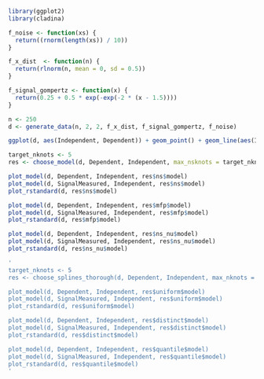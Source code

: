 ```r
library(ggplot2)
library(cladina)

f_noise <- function(xs) {
  return((rnorm(length(xs)) / 10))
}

f_x_dist  <- function(n) {
  return(rlnorm(n, mean = 0, sd = 0.5))
}

f_signal_gompertz <- function(x) {
  return(0.25 + 0.5 * exp(-exp(-2 * (x - 1.5))))
}

n <- 250
d <- generate_data(n, 2, 2, f_x_dist, f_signal_gompertz, f_noise)
```

```r
ggplot(d, aes(Independent, Dependent)) + geom_point() + geom_line(aes(Independent, SignalMeasured))
```

```r
target_nknots <- 5
res <- choose_model(d, Dependent, Independent, max_nsknots = target_nknots)

plot_model(d, Dependent, Independent, res$ns$model)
plot_model(d, SignalMeasured, Independent, res$ns$model)
plot_rstandard(d, res$ns$model)

plot_model(d, Dependent, Independent, res$mfp$model)
plot_model(d, SignalMeasured, Independent, res$mfp$model)
plot_rstandard(d, res$mfp$model)

plot_model(d, Dependent, Independent, res$ns_nu$model)
plot_model(d, SignalMeasured, Independent, res$ns_nu$model)
plot_rstandard(d, res$ns_nu$model)
```

```r
'
target_nknots <- 5
res <- choose_splines_thorough(d, Dependent, Independent, max_nknots = target_nknots)

plot_model(d, Dependent, Independent, res$uniform$model)
plot_model(d, SignalMeasured, Independent, res$uniform$model)
plot_rstandard(d, res$uniform$model)

plot_model(d, Dependent, Independent, res$distinct$model)
plot_model(d, SignalMeasured, Independent, res$distinct$model)
plot_rstandard(d, res$distinct$model)

plot_model(d, Dependent, Independent, res$quantile$model)
plot_model(d, SignalMeasured, Independent, res$quantile$model)
plot_rstandard(d, res$quantile$model)
'
```
